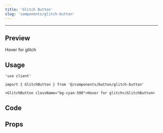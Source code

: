 ```yaml
---
title: 'Glitch Button'
slug: 'components/glitch-button'
---
```


---


## Preview

<PreviewComponent>
  <GlitchButton className="bg-cyan-500">Hover for glitch</GlitchButton>
</PreviewComponent>

## Usage

```tsx
'use client'

import { GlitchButton } from '@/components/button/glitch-button'

<GlitchButton className="bg-cyan-500">Hover for glitch</GlitchButton>
```

## Code

<CodeSnippet componentPath="./src/components/button/glitch-button.tsx" />

## Props

<AutoTypeTable
  path="./src/components/button/glitch-button.tsx"
  name="GlitchButtonProps"
/>
